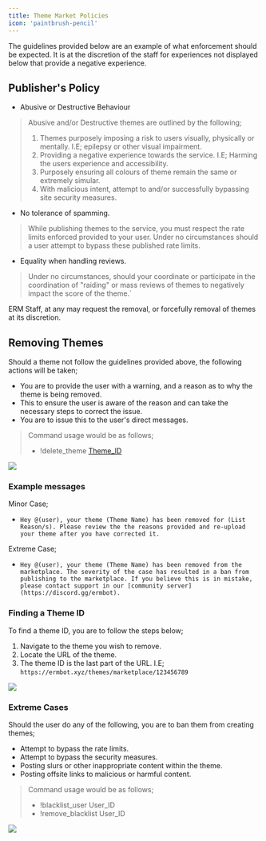 ```yaml
---
title: Theme Market Policies
icon: 'paintbrush-pencil'
---
```

<Tip>The guidelines provided below are an example of what enforcement should be expected. It is at the discretion of the staff for experiences not displayed below that provide a negative experience.</Tip>

## Publisher's Policy
- Abusive or Destructive Behaviour
> Abusive and/or Destructive themes are outlined by the following;
> 1. Themes purposely imposing a risk to users visually, physically or mentally. I.E; epilepsy or other visual impairment.
> 2. Providing a negative experience towards the service. I.E; Harming the users experience and accessibility.
> 3. Purposely ensuring all colours of theme remain the same or extremely simular.
> 4. With malicious intent, attempt to and/or successfully bypassing site security measures.
-  No tolerance of spamming.
> While publishing themes to the service, you must respect the rate limits enforced provided to your user. Under no circumstances should a user attempt to bypass these published rate limits.
- Equality when handling reviews.
> Under no circumstances, should your coordinate or participate in the coordination of "raiding" or mass reviews of themes to negatively impact the score of the theme.`

<Warning>
ERM Staff, at any may request the removal, or forcefully removal of themes at its discretion.
</Warning>

## Removing Themes

Should a theme not follow the guidelines provided above, the following actions will be taken;
- You are to provide the user with a warning, and a reason as to why the theme is being removed.
- This to ensure the user is aware of the reason and can take the necessary steps to correct the issue.
- You are to issue this to the user's direct messages.
> Command usage would be as follows;
> - !delete_theme [Theme_ID](#finding-a-theme-id)
<Frame><img src="../images/staff/themesMarket/themeDeletion.jpg" /></Frame>

### Example messages
Minor Case;
- `Hey @(user), your theme (Theme Name) has been removed for (List Reason/s). Please review the the reasons provided and re-upload your theme after you have corrected it.`

Extreme Case;
- `Hey @(user), your theme (Theme Name) has been removed from the marketplace. The severity of the case has resulted in a ban from publishing to the marketplace. If you believe this is in mistake, please contact support in our [community server](https://discord.gg/ermbot).`


### Finding a Theme ID
To find a theme ID, you are to follow the steps below;
1. Navigate to the theme you wish to remove.
2. Locate the URL of the theme.
3. The theme ID is the last part of the URL. I.E; `https://ermbot.xyz/themes/marketplace/123456789`
<Frame><img src="../images/staff/themesMarket/themeFindID.png" /></Frame>

### Extreme Cases
Should the user do any of the following, you are to ban them from creating themes;
- Attempt to bypass the rate limits.
- Attempt to bypass the security measures.
- Posting slurs or other inappropriate content within the theme.
- Posting offsite links to malicious or harmful content.
> Command usage would be as follows;
> - !blacklist_user User_ID
> - !remove_blacklist User_ID
<Frame><img src="../images/staff/themesMarket/themeBlacklist.jpg" /></Frame>

